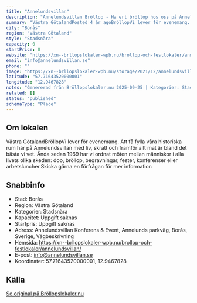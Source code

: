 ```yaml
---
title: "Annelundsvillan"
description: "Annelundsvillan Bröllop - Ha ert bröllop hos oss på Annelundsvillan. Se vår fina Bröllopslokal. Skicka gärna en förfrågan så hjälper vi Er!"
summary: "Västra GötalandPosted 4 år agoBröllopVi lever för evenemang. Att få fylla våra historiska rum här på Annelundsvillan med liv, skratt och framför allt mat är bland det bästa vi vet. Ända sedan 1969…"
city: "Borås"
region: "Västra Götaland"
style: "Stadsnära"
capacity: 0
startPrice: 0
website: "https://xn--brllopslokaler-wpb.nu/brollop-och-festlokaler/annelundsvillan/"
email: "info@annelundsvillan.se"
phone: ""
image: "https://xn--brllopslokaler-wpb.nu/storage/2021/12/annelundsvillan-brollopslokal-visningsbild.webp"
latitude: "57.71643520000001"
longitude: "12.9467828"
notes: "Genererad från Bröllopslokaler.nu 2025-09-25 | Kategorier: Stadsnära"
related: []
status: "published"
schemaType: "Place"
---
```


## Om lokalen

Västra GötalandBröllopVi lever för evenemang. Att få fylla våra historiska rum här på Annelundsvillan med liv, skratt och framför allt mat är bland det bästa vi vet. Ända sedan 1969 har vi ordnat möten mellan människor i alla livets olika skeden: dop, bröllop, begravningar, fester, konferenser eller arbetsluncher.Skicka gärna en förfrågan för mer information

## Snabbinfo

- Stad: Borås
- Region: Västra Götaland
- Kategorier: Stadsnära
- Kapacitet: Uppgift saknas
- Startpris: Uppgift saknas
- Adress: Annelundsvillan Konferens & Event, Annelunds parkväg, Borås, Sverige, Vägbeskrivning
- Hemsida: https://xn--brllopslokaler-wpb.nu/brollop-och-festlokaler/annelundsvillan/
- E-post: info@annelundsvillan.se
- Koordinater: 57.71643520000001, 12.9467828

## Källa

[Se original på Bröllopslokaler.nu](https://xn--brllopslokaler-wpb.nu/brollop-och-festlokaler/annelundsvillan/)
